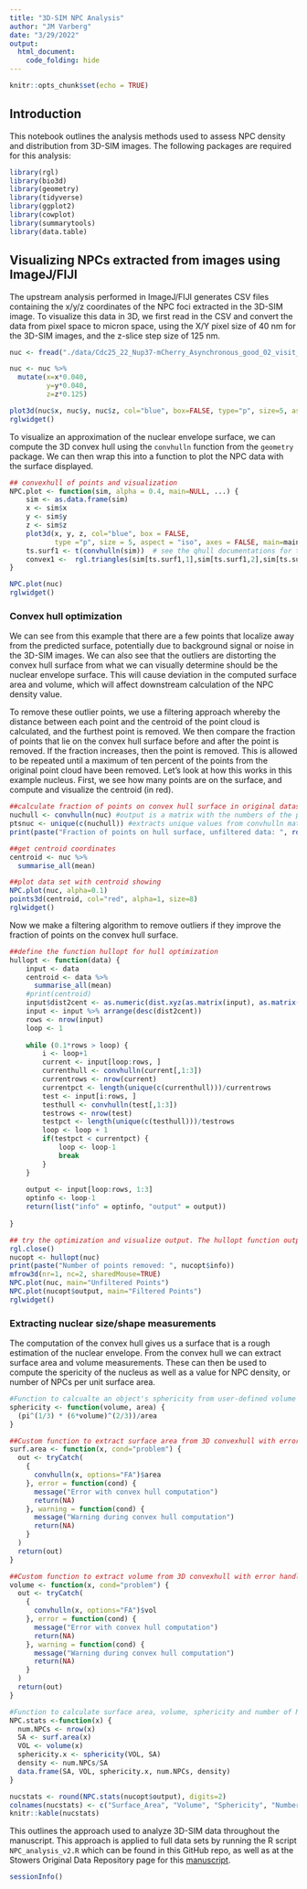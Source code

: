 ```yaml
---
title: "3D-SIM NPC Analysis"
author: "JM Varberg"
date: "3/29/2022"
output: 
  html_document:
    code_folding: hide
---
```


```r
knitr::opts_chunk$set(echo = TRUE)
```

## Introduction

This notebook outlines the analysis methods used to assess NPC density and distribution from 3D-SIM images. The following packages are required for this analysis:

```r
library(rgl)
library(bio3d)
library(geometry)
library(tidyverse)
library(ggplot2)
library(cowplot)
library(summarytools)
library(data.table)

```

## Visualizing NPCs extracted from images using ImageJ/FIJI

The upstream analysis performed in ImageJ/FIJI generates CSV files containing the x/y/z coordinates of the NPC foci extracted in the 3D-SIM image. To visualize this data in 3D, we first read in the CSV and convert the data from pixel space to micron space, using the X/Y pixel size of 40 nm for the 3D-SIM images, and the z-slice step size of 125 nm. 

```r
nuc <- fread("./data/Cdc25_22_Nup37-mCherry_Asynchronous_good_02_visit_1_SIR_nuc0.xls", select = c("x", "y", "z"))

nuc <- nuc %>% 
  mutate(x=x*0.040,
         y=y*0.040,
         z=z*0.125)

plot3d(nuc$x, nuc$y, nuc$z, col="blue", box=FALSE, type="p", size=5, aspect = "iso", axes = FALSE)
rglwidget()
```

To visualize an approximation of the nuclear envelope surface, we can compute the 3D convex hull using the `convhulln` function from the `geometry` package. We can then wrap this into a function to plot the NPC data with the surface displayed.

```r
## convexhull of points and visualization
NPC.plot <- function(sim, alpha = 0.4, main=NULL, ...) {
    sim <- as.data.frame(sim)
    x <- sim$x
    y <- sim$y
    z <- sim$z
    plot3d(x, y, z, col="blue", box = FALSE,
           type ="p", size = 5, aspect = "iso", axes = FALSE, main=main)
    ts.surf1 <- t(convhulln(sim))  # see the qhull documentations for the options
    convex1 <-  rgl.triangles(sim[ts.surf1,1],sim[ts.surf1,2],sim[ts.surf1,3],col="gold2",alpha= alpha)
}

NPC.plot(nuc)
rglwidget()
```

### Convex hull optimization

We can see from this example that there are a few points that localize away from the predicted surface, potentially due to background signal or noise in the 3D-SIM images. We can also see that the outliers are distorting the convex hull surface from what we can visually determine should be the nuclear envelope surface. This will cause deviation in the computed surface area and volume, which will affect downstream calculation of the NPC density value.

To remove these outlier points, we use a filtering approach whereby the distance between each point and the centroid of the point cloud is calculated, and the furthest point is removed. We then compare the fraction of points that lie on the convex hull surface before and after the point is removed. If the fraction increases, then the point is removed. This is allowed to be repeated until a maximum of ten percent of the points from the original point cloud have been removed. Let's look at how this works in this example nucleus. First, we see how many points are on the surface, and compute and visualize the centroid (in red).

```r
##calculate fraction of points on convex hull surface in original dataset
nuchull <- convhulln(nuc) #output is a matrix with the numbers of the points that comprise the vertices of each trinangle of the convex hull surface
ptsnuc <- unique(c(nuchull)) #extracts unique values from convhulln matrix
print(paste("Fraction of points on hull surface, unfiltered data: ", round(length(ptsnuc)/nrow(nuc), digits=3)))

##get centroid coordinates
centroid <- nuc %>% 
  summarise_all(mean)

##plot data set with centroid showing
NPC.plot(nuc, alpha=0.1)
points3d(centroid, col="red", alpha=1, size=8)
rglwidget()


```

Now we make a filtering algorithm to remove outliers if they improve the fraction of points on the convex hull surface.

```r

##define the function hullopt for hull optimization
hullopt <- function(data) {
    input <- data
    centroid <- data %>% 
      summarise_all(mean)
    #print(centroid)
    input$dist2cent <- as.numeric(dist.xyz(as.matrix(input), as.matrix(centroid))) #dist.xyz has to have matrices as input
    input <- input %>% arrange(desc(dist2cent))
    rows <- nrow(input)
    loop <- 1
    
    while (0.1*rows > loop) {
        i <- loop+1
        current <- input[loop:rows, ]
        currenthull <- convhulln(current[,1:3])
        currentrows <- nrow(current)
        currentpct <- length(unique(c(currenthull)))/currentrows
        test <- input[i:rows, ]
        testhull <- convhulln(test[,1:3])
        testrows <- nrow(test)
        testpct <- length(unique(c(testhull)))/testrows
        loop <- loop + 1
        if(testpct < currentpct) {
            loop <- loop-1
            break
        }
    }
    
    output <- input[loop:rows, 1:3]
    optinfo <- loop-1
    return(list("info" = optinfo, "output" = output))
    
}

## try the optimization and visualize output. The hullopt function output is a list, with the first object containing info on how many points were removed, and the second object being the filtered x/y/z coordinate dataset.
rgl.close()
nucopt <- hullopt(nuc)
print(paste("Number of points removed: ", nucopt$info))
mfrow3d(nr=1, nc=2, sharedMouse=TRUE)
NPC.plot(nuc, main="Unfiltered Points")
NPC.plot(nucopt$output, main="Filtered Points")
rglwidget()


```

### Extracting nuclear size/shape measurements

The computation of the convex hull gives us a surface that is a rough estimation of the nuclear envelope. From the convex hull we can extract surface area and volume measurements. These can then be used to compute the spericity of the nucleus as well as a value for NPC density, or number of NPCs per unit surface area.

```r
#Function to calcualte an object's sphericity from user-defined volume and surface area values
sphericity <- function(volume, area) {
  (pi^(1/3) * (6*volume)^(2/3))/area
}

##Custom function to extract surface area from 3D convexhull with error handling. 
surf.area <- function(x, cond="problem") {
  out <- tryCatch(
    {
      convhulln(x, options="FA")$area
    }, error = function(cond) {
      message("Error with convex hull computation")
      return(NA)
    }, warning = function(cond) {
      message("Warning during convex hull computation")
      return(NA)
    }
  )
  return(out)
}

##Custom function to extract volume from 3D convexhull with error handling. 
volume <- function(x, cond="problem") {
  out <- tryCatch(
    {
      convhulln(x, options="FA")$vol
    }, error = function(cond) {
      message("Error with convex hull computation")
      return(NA)
    }, warning = function(cond) {
      message("Warning during convex hull computation")
      return(NA)
    }
  )
  return(out)
}

#Function to calculate surface area, volume, sphericity and number of NPCs for dataframe of x/y/z NPC coordinates.
NPC.stats <-function(x) {
  num.NPCs <- nrow(x)
  SA <- surf.area(x)
  VOL <- volume(x)
  sphericity.x <- sphericity(VOL, SA)
  density <- num.NPCs/SA
  data.frame(SA, VOL, sphericity.x, num.NPCs, density)
}

nucstats <- round(NPC.stats(nucopt$output), digits=2)
colnames(nucstats) <- c("Surface_Area", "Volume", "Sphericity", "Number_NPCs", "NPC_Density")
knitr::kable(nucstats)

```


This outlines the approach used to analyze 3D-SIM data throughout the manuscript. This approach is applied to full data sets by running the R script `NPC_analysis_v2.R` which can be found in this GitHub repo, as well as at the Stowers Original Data Repository page for this [manuscript](http://www.stowers.org/research/publications/libpb-1640). 



```r
sessionInfo()
```

